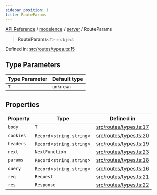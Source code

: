 ```yaml
---
sidebar_position: 1
title: RouteParams
---
```


[API Reference](/api-reference/modelence/server/type-aliases/../../../index) / [modelence](/api-reference/modelence/server/type-aliases/../../index) / [server](/api-reference/modelence/server/type-aliases/../index) / RouteParams

> **RouteParams**\<`T`\> = `object`

Defined in: [src/routes/types.ts:15](https://github.com/modelence/modelence/blob/35d8bc2685ef485e261064cb30d0318e5214971b/packages/modelence/src/routes/types.ts#L15)

## Type Parameters

| Type Parameter | Default type |
| ------ | ------ |
| `T` | `unknown` |

## Properties

| Property | Type | Defined in |
| ------ | ------ | ------ |
| <a id="body"></a> `body` | `T` | [src/routes/types.ts:17](https://github.com/modelence/modelence/blob/35d8bc2685ef485e261064cb30d0318e5214971b/packages/modelence/src/routes/types.ts#L17) |
| <a id="cookies"></a> `cookies` | `Record`\<`string`, `string`\> | [src/routes/types.ts:20](https://github.com/modelence/modelence/blob/35d8bc2685ef485e261064cb30d0318e5214971b/packages/modelence/src/routes/types.ts#L20) |
| <a id="headers"></a> `headers` | `Record`\<`string`, `string`\> | [src/routes/types.ts:19](https://github.com/modelence/modelence/blob/35d8bc2685ef485e261064cb30d0318e5214971b/packages/modelence/src/routes/types.ts#L19) |
| <a id="next"></a> `next` | `NextFunction` | [src/routes/types.ts:23](https://github.com/modelence/modelence/blob/35d8bc2685ef485e261064cb30d0318e5214971b/packages/modelence/src/routes/types.ts#L23) |
| <a id="params"></a> `params` | `Record`\<`string`, `string`\> | [src/routes/types.ts:18](https://github.com/modelence/modelence/blob/35d8bc2685ef485e261064cb30d0318e5214971b/packages/modelence/src/routes/types.ts#L18) |
| <a id="query"></a> `query` | `Record`\<`string`, `string`\> | [src/routes/types.ts:16](https://github.com/modelence/modelence/blob/35d8bc2685ef485e261064cb30d0318e5214971b/packages/modelence/src/routes/types.ts#L16) |
| <a id="req"></a> `req` | `Request` | [src/routes/types.ts:21](https://github.com/modelence/modelence/blob/35d8bc2685ef485e261064cb30d0318e5214971b/packages/modelence/src/routes/types.ts#L21) |
| <a id="res"></a> `res` | `Response` | [src/routes/types.ts:22](https://github.com/modelence/modelence/blob/35d8bc2685ef485e261064cb30d0318e5214971b/packages/modelence/src/routes/types.ts#L22) |

